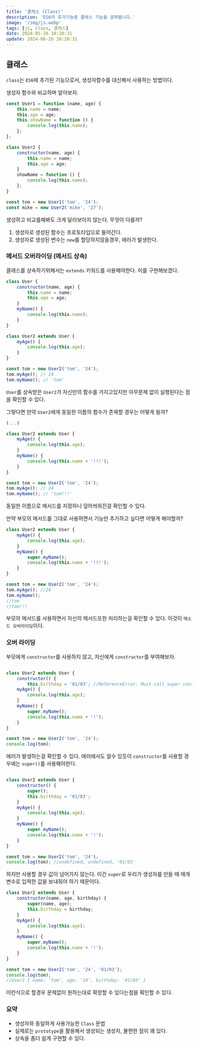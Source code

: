 ```yaml
---
title: '클래스 (Class)'
description: 'ES6의 추가기능중 클래스 기능을 살펴봅니다.'
image: '/img/js.webp'
tags: [js, class, 클래스]
date: 2024-05-26 10:20:31
update: 2024-06-26 10:20:31
---
```


## 클래스

`class`는 `ES6`에 추가된 기능으로서, 생성자함수를 대신해서 사용하는 방법이다.

생성자 함수와 비교하며 알아보자.

```jsx
const User1 = function (name, age) {
    this.name = name;
    this.age = age;
    this.showName = function () {
        console.log(this.name);
    };
};

class User2 {
    constructor(name, age) {
        this.name = name;
        this.age = age;
    }
    showName = function () {
        console.log(this.name);
    };
}

const tom = new User1('tom', '24');
const mike = new User2('mike', '27');
```

생성하고 비교를해봐도 크게 달라보이지 않는다. 무엇이 다를까?

1. 생성자로 생성된 함수는 프로토타입으로 들어간다.
2. 생성자로 생성된 변수는 `new`를 할당하지않을경우, 에러가 발생한다.

### 메서드 오버라이딩 (메서드 상속)

클래스를 상속하기위해서는 `extends` 키워드를 사용해야한다. 이를 구현해보겠다.

```jsx
class User {
    constructor(name, age) {
        this.name = name;
        this.age = age;
    }
    myName() {
        console.log(this.name);
    }
}

class User2 extends User {
    myAge() {
        console.log(this.age);
    }
}

const tom = new User2('tom', '24');
tom.myAge(); // 24
tom.myName(); // 'tom'
```

`User`를 상속받은 `User2`가 자신만의 함수를 가지고있지만 아무문제 없이 실행된다는 점을 확인할 수 있다.

그렇다면 만약 `User2`에게 동일한 이름의 함수가 존재할 경우는 어떻게 될까?

```jsx
(...)

class User2 extends User {
    myAge() {
        console.log(this.age);
    }
    myName() {
        console.log(this.name + '!!!');
    }
}

const tom = new User2('tom', '24');
tom.myAge(); // 24
tom.myName(); // 'tom!!!'
```

동일한 이름으로 메서드를 지정하니 덮어씌워진걸 확인할 수 있다.

만약 부모의 메서드를 그대로 사용하면서 기능만 추가하고 싶다면 어떻게 해야할까?

```jsx
class User2 extends User {
    myAge() {
        console.log(this.age);
    }
    myName() {
        super.myName();
        console.log(this.name + '!!!');
    }
}

const tom = new User2('tom', '24');
tom.myAge(); //24
tom.myName();
//tom
//tom!!!
```

부모의 메서드를 사용하면서 자신의 메서드또한 처리하는걸 확인할 수 있다. 이것이 `메소드 오버라이딩`이다.

### 오버 라이딩

부모에게 `constructor`를 사용하지 않고, 자신에게 `constructor`를 부여해보자.

```jsx

class User2 extends User {
    constructor() {
        this.birthday = '01/03'; //ReferenceError: Must call super constructor..
    myAge() {
        console.log(this.age);
    }
    myName() {
        super.myName();
        console.log(this.name + '!');
    }
}

const tom = new User2('tom', '24');
console.log(tom);

```

에러가 발생하는걸 확인할 수 있다. 에러에서도 알수 있듯이 `constructor`를 사용할 경우에는 `super()`를 사용해야한다.

```jsx

class User2 extends User {
    constructor() {
        super();
        this.birthday = '01/03';
    }
    myAge() {
        console.log(this.age);
    }
    myName() {
        super.myName();
        console.log(this.name + '!');
    }
}

const tom = new User2('tom', '24');
console.log(tom); //undefined, undefined, '01/03'

```

하지만 사용할 경우 값이 넘어가지 않는다. 이건 `super`로 우리가 생성자를 만들 때 매개변수로 입력한 값을 보내줘야 하기 때문이다.

```jsx
class User2 extends User {
    constructor(name, age, birthday) {
        super(name, age);
        this.birthday = birthday;
    }
    myAge() {
        console.log(this.age);
    }
    myName() {
        super.myName();
        console.log(this.name + '!');
    }
}

const tom = new User2('tom', '24', '01/03');
console.log(tom);
//User2 { name: 'tom', age: '24', birthday: '01/03' }
```

이런식으로 할경우 문제없이 원하는대로 확장할 수 있다는점을 확인할 수 있다.

### 요약

- 생성자와 동일하게 사용가능한 `Class` 문법
- 실제로는 `prototype`을 활용해서 생성되는 생성자, 불편한 점이 꽤 있다.
- 상속을 좀더 쉽게 구현할 수 있다.